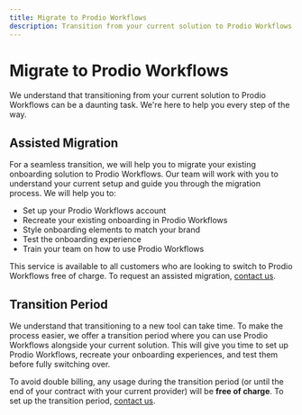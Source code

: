 ```yaml
---
title: Migrate to Prodio Workflows
description: Transition from your current solution to Prodio Workflows with our help.
---
```


# Migrate to Prodio Workflows

We understand that transitioning from your current solution to Prodio Workflows can be a daunting task. We're here to help you every step of the way.

## Assisted Migration

For a seamless transition, we will help you to migrate your existing onboarding solution to Prodio Workflows. Our team will work with you to understand your current setup and guide you through the migration process. We will help you to:

- Set up your Prodio Workflows account
- Recreate your existing onboarding in Prodio Workflows
- Style onboarding elements to match your brand
- Test the onboarding experience
- Train your team on how to use Prodio Workflows

This service is available to all customers who are looking to switch to Prodio Workflows free of charge. To request an assisted migration, [contact us](/contact-us).

## Transition Period

We understand that transitioning to a new tool can take time. To make the process easier, we offer a transition period where you can use Prodio Workflows alongside your current solution. This will give you time to set up Prodio Workflows, recreate your onboarding experiences, and test them before fully switching over.

To avoid double billing, any usage during the transition period (or until the end of your contract with your current provider) will be **free of charge**. To set up the transition period, [contact us](/contact-us).
